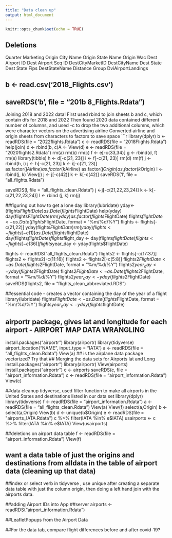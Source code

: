 ```yaml
---
title: "Data clean up"
output: html_document
---
```


```r
knitr::opts_chunk$set(echo = TRUE)
```



## Deletions
Quarter
Marketing
Origin City Name
Origin State Name
Origin Wac
Dest Airport ID
Dest Airport Seq ID
DestCityMarketID
DestCityName
Dest State
Dest State Fips
DestStateName
Distance Group
DviAirportLandings

## b <- read.csv('2018_Flights.csv')
##  saveRDS('b', file = "201b 8_Flights.Rdata")




Joining 2018 and 2022 data!
First used rbind to join sheets b and c, which contain dfs for 2018 and 2022
Then found 2020 data contained different number of columns, and used -c to drop the two additional columns, which were character vectors on the advertising airline
Converted airline and origin sheets from characters to factors to save space
```r
library(dplyr)
b <- readRDS(file = "2022flights.Rdata")
c <- readRDS(file = "2018Flights.Rdata")
help(join)
d <- rbind(b, c)A <- 
View(d)
e <- readRDS(file = "2020flights2.Rdata")
rm(a)
rm(b)
rm(c)
f <- e[-c(33,34)]
g <- rbind(d, f)
rm(e)
library(tibble)
h <- d[-c(21, 23)]
i <- f[-c(21, 23)]
rm(d)
rm(f)
j <- rbind(h, i)
j <- h[-c(21, 23)]
k <- i[-c(21, 23)]
as.factor(j$Airline)
as.factor(k$Airline)
as.factor(j$Origin)
as.factor(k$Origin)
l <- rbind(j, k)
View(j)
j <- j[-c(42)]
k <- k[-c(42)]
saveRDS('l', file = "all_flights.Rdata")












saveRDS(l, file = "all_flights_clean.Rdata")
j <-j[-c(21,22,23,24)]
k <- k[-c(21,22,23,24)]
l <- rbind (j, k)
rm(j)


##figuring out how to get a lone day
library(lubridate)
yday<-(flights$FlightDate)
as.Date(flights$FlightDate)
help(yday)
day(flights$FlightDate)
rm(yday)
as.factor(flights$FlightDate)
flights$flightDate<-as.Date(flights$FlightDate, format = "%m/%d/%Y")
flights <- flights[-c(21,22)]
yday(flights$FlightDate)
rm(yday)
flights <- flights[-c(1)]
as.Date(flights$flightDate) 
day(flights$flightDate)
flights$flight_day <- day(flights$flightDate)
flights <- flights[-c(36)]
flights$year_day <- yday(flights$flightDate)

flights <- readRDS("all_flights_clean.Rdata")
flights2 <- flights[-c(17:37)]
flights2 <- flights2[-c(11:16)]
flights2 <- flights2[-c(5:8)]
flights2$FlightDate<-as.Date(flights2$FlightDate, format = "%m/%d/%Y")
flights2$year_day <- yday(flights2$FlightDate)
flights2$FlightDate<-as.Date(flights2$FlightDate, format = "%m/%d/%Y")
flights2$year_day <- yday(flights2$FlightDate)
saveRDS(flights2, file = "flights_clean_abbreviated.RDS")

##essential code - creates a vector containing the day of the year of a flight
library(lubridate)
flights$FlightDate<-as.Date(flights$FlightDate, format = "%m/%d/%Y")
flights$year_day <- yday(flights$flightDate)

## airportr package, gives lat and longitude for each airport - AIRPORT MAP DATA WRANGLING
install.packages("airportr")
library(airportr)
library(tidyverse)
airport_location("NAME", input_type = "IATA")
a <- readRDS(file = "all_flights_clean.Rdata")
View(a)
## is the airplane data package vectorized? Try that 
## Merging the data sets for Airports lat and Long
install.packages("airportr")
library(airportr)
View(airports)
install.packages("airportr")
c <- airports
saveRDS(c, file = "airport_information.Rdata")
c <- readRDS(file = "airport_information.Rdata")
View(c)

##data cleanup tidyverse, used filter function to make all airports in the United States and destinations listed in our data set 
library(dplyr)
library(tidyverse)
f <- readRDS(file = "airport_information.Rdata")
a <- readRDS(file = "all_flights_clean.Rdata")
View(a)
View(f)
select(a,Origin)
b <- select(a,Origin)
View(b)
d <- unique(b$Origin)
e <- readRDS(file = "airports_IATA.Rdata")
c %>% filter(IATA %in% e$IATA) 
usairports <- c %>% filter(IATA %in% e$IATA)
View(usairports)


##deletions on airport data table 
f <- readRDS(file = "airport_information.Rdata")
View(f)


## want a data table of just the origins and destinations from alldata in the table of airport data (cleaning up that data)
##index or select verb in tidyverse , use unique after creating a separate data table with just the column origin, then doing a left hand join with the airports data. 


##adding Airport IDs into App 
##server 
airports <- readRDS("airport_information.Rdata")

##LeafletPopups from the Airport Data 


##For the data tab, compare flight differences before and after covid-19? 



